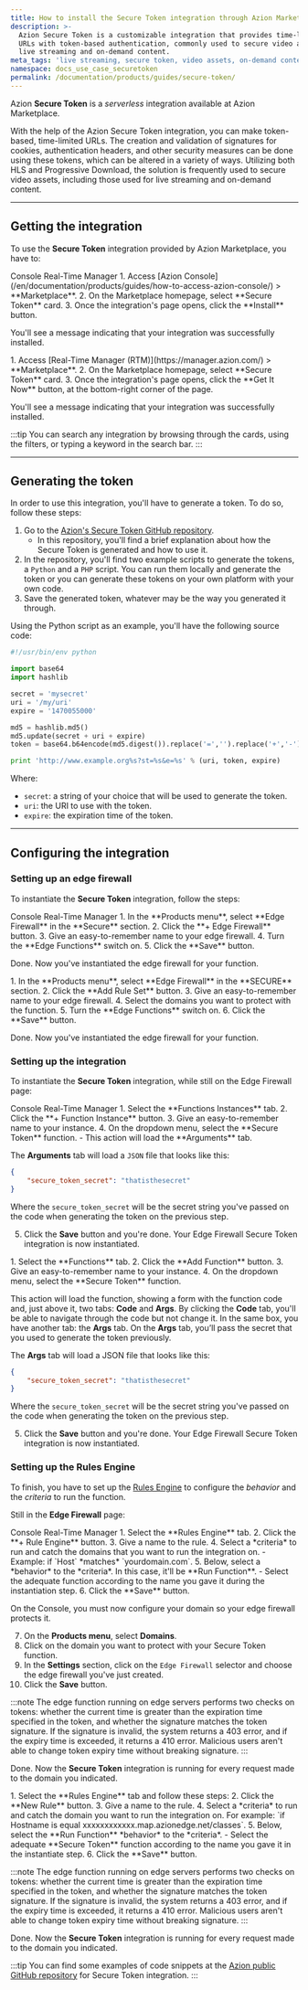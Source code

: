 ```yaml
---
title: How to install the Secure Token integration through Azion Marketplace
description: >-
  Azion Secure Token is a customizable integration that provides time-limited
  URLs with token-based authentication, commonly used to secure video assets for
  live streaming and on-demand content.
meta_tags: 'live streaming, secure token, video assets, on-demand content'
namespace: docs_use_case_securetoken
permalink: /documentation/products/guides/secure-token/
---
```



<InterfaceNote />

Azion **Secure Token** is a *serverless* integration available at Azion Marketplace.

With the help of the Azion Secure Token integration, you can make token-based, time-limited URLs. The creation and validation of signatures for cookies, authentication headers, and other security measures can be done using these tokens, which can be altered in a variety of ways. Utilizing both HLS and Progressive Download, the solution is frequently used to secure video assets, including those used for live streaming and on-demand content.

---

## Getting the integration

To use the **Secure Token** integration provided by Azion Marketplace, you have to:

<Tabs client:visible>
    <Fragment slot="tab.console">Console</Fragment>
    <Fragment slot="tab.rtm">Real-Time Manager</Fragment>

<Fragment slot="panel.console">
1. Access [Azion Console](/en/documentation/products/guides/how-to-access-azion-console/) > **Marketplace**.
2. On the Marketplace homepage, select **Secure Token** card.
3. Once the integration's page opens, click the **Install** button.

You'll see a message indicating that your integration was successfully installed.
</Fragment>

<Fragment slot="panel.rtm">
1. Access [Real-Time Manager (RTM)](https://manager.azion.com/) > **Marketplace**.
2. On the Marketplace homepage, select **Secure Token** card.
3. Once the integration's page opens, click the **Get It Now** button, at the bottom-right corner of the page.

You'll see a message indicating that your integration was successfully installed.
</Fragment>

</Tabs>

:::tip
You can search any integration by browsing through the cards, using the filters, or typing a keyword in the search bar.
:::

---

## Generating the token

In order to use this integration, you'll have to generate a token. To do so, follow these steps:

1. Go to the [Azion's Secure Token GitHub repository](https://github.com/aziontech/azion_secure_token).
    - In this repository, you'll find a brief explanation about how the Secure Token is generated and how to use it.
2. In the repository, you'll find two example scripts to generate the tokens, a `Python` and a `PHP` script. You can run them locally and generate the token or you can generate these tokens on your own platform with your own code.
3. Save the generated token, whatever may be the way you generated it through.

Using the Python script as an example, you'll have the following source code:

```python
#!/usr/bin/env python

import base64
import hashlib

secret = 'mysecret'
uri = '/my/uri'
expire = '1470055000'

md5 = hashlib.md5()
md5.update(secret + uri + expire)
token = base64.b64encode(md5.digest()).replace('=','').replace('+','-').replace('/','_')

print 'http://www.example.org%s?st=%s&e=%s' % (uri, token, expire)
```

Where:
- `secret`: a string of your choice that will be used to generate the token.
- `uri`: the URI to use with the token.
- `expire`: the expiration time of the token.

---

## Configuring the integration

### Setting up an edge firewall

To instantiate the **Secure Token** integration, follow the steps:

<Tabs client:visible>
    <Fragment slot="tab.console">Console</Fragment>
    <Fragment slot="tab.rtm">Real-Time Manager</Fragment>

<Fragment slot="panel.console">
1. In the **Products menu**, select **Edge Firewall** in the **Secure** section.
2. Click the **+ Edge Firewall** button.
3. Give an easy-to-remember name to your edge firewall.
4. Turn the **Edge Functions** switch on.
5. Click the **Save** button.

Done. Now you've instantiated the edge firewall for your function.
</Fragment>

<Fragment slot="panel.rtm">
1. In the **Products menu**, select **Edge Firewall** in the **SECURE** section.
2. Click the **Add Rule Set** button.
3. Give an easy-to-remember name to your edge firewall.
4. Select the domains you want to protect with the function.
5. Turn the **Edge Functions** switch on.
6. Click the **Save** button.

Done. Now you've instantiated the edge firewall for your function.
</Fragment>

</Tabs>

### Setting up the integration

To instantiate the **Secure Token** integration, while still on the Edge Firewall page:

<Tabs client:visible>
    <Fragment slot="tab.console">Console</Fragment>
    <Fragment slot="tab.rtm">Real-Time Manager</Fragment>

<Fragment slot="panel.console">
1. Select the **Functions Instances** tab.
2. Click the **+ Function Instance** button.
3. Give an easy-to-remember name to your instance.
4. On the dropdown menu, select the **Secure Token** function.
  - This action will load the **Arguments** tab.

The **Arguments** tab will load a `JSON` file that looks like this:

```json
{
    "secure_token_secret": "thatisthesecret"
}
```

Where the `secure_token_secret` will be the secret string you've passed on the code when generating the token on the previous step.

5. Click the **Save** button and you're done. Your Edge Firewall Secure Token integration is now instantiated.
</Fragment>

<Fragment slot="panel.rtm">
1. Select the **Functions** tab.
2. Click the **Add Function** button.
3. Give an easy-to-remember name to your instance.
4. On the dropdown menu, select the **Secure Token** function.

This action will load the function, showing a form with the function code and, just above it, two tabs: **Code** and **Args**. By clicking the **Code** tab, you'll be able to navigate through the code but not change it. In the same box, you have another tab: the **Args** tab. On the **Args** tab, you’ll pass the secret that you used to generate the token previously.

The **Args** tab will load a JSON file that looks like this:

```json
{
    "secure_token_secret": "thatisthesecret"
}
```

Where the `secure_token_secret` will be the secret string you've passed on the code when generating the token on the previous step.

5. Click the **Save** button and you're done. Your Edge Firewall Secure Token integration is now instantiated.
</Fragment>

</Tabs>

### Setting up the Rules Engine

To finish, you have to set up the [Rules Engine](/en/documentation/products/secure/edge-firewall/rules-engine/) to configure the *behavior* and the *criteria* to run the function.

Still in the **Edge Firewall** page:

<Tabs client:visible>
    <Fragment slot="tab.console">Console</Fragment>
    <Fragment slot="tab.rtm">Real-Time Manager</Fragment>

<Fragment slot="panel.console">
1. Select the **Rules Engine** tab.
2. Click the **+ Rule Engine** button.
3. Give a name to the rule.
4. Select a *criteria* to run and catch the domains that you want to run the integration on.
  - Example: if `Host` *matches* `yourdomain.com`.
5. Below, select a *behavior* to the *criteria*. In this case, it'll be **Run Function**. 
   - Select the adequate function according to the name you gave it during the instantiation step.
6. Click the **Save** button.

On the Console, you must now configure your domain so your edge firewall protects it.

7. On the **Products menu**, select **Domains**.
8. Click on the domain you want to protect with your Secure Token function.
9. In the **Settings** section, click on the `Edge Firewall` selector and choose the edge firewall you've just created.
10. Click the **Save** button.

:::note
The edge function running on edge servers performs two checks on tokens: whether the current time is greater than the expiration time specified in the token, and whether the signature matches the token signature. If the signature is invalid, the system returns a 403 error, and if the expiry time is exceeded, it returns a 410 error. Malicious users aren't able to change token expiry time without breaking signature.
:::

Done. Now the **Secure Token** integration is running for every request made to the domain you indicated.
</Fragment>

<Fragment slot="panel.rtm">
1. Select the **Rules Engine** tab and follow these steps:
2. Click the **New Rule** button.
3. Give a name to the rule.
4. Select a *criteria* to run and catch the domain you want to run the integration on. For example: `if Hostname is equal xxxxxxxxxxxx.map.azionedge.net/classes`.
5. Below, select the **Run Function** *behavior* to the *criteria*.
  - Select the adequate **Secure Token** function according to the name you gave it in the instantiate step.
6. Click the **Save** button.

:::note
The edge function running on edge servers performs two checks on tokens: whether the current time is greater than the expiration time specified in the token, and whether the signature matches the token signature. If the signature is invalid, the system returns a 403 error, and if the expiry time is exceeded, it returns a 410 error. Malicious users aren't able to change token expiry time without breaking signature.
:::

Done. Now the **Secure Token** integration is running for every request made to the domain you indicated.
</Fragment>

</Tabs>

:::tip
You can find some examples of code snippets at the [Azion public GitHub repository](https://github.com/aziontech/azion_secure_token) for Secure Token integration.
:::
